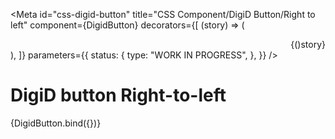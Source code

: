 <!-- @license CC0-1.0 -->


<Meta
  id="css-digid-button"
  title="CSS Component/DigiD Button/Right to left"
  component={DigidButton}
  decorators={[
    (story) => (
      <div dir="rtl" lang="ar">
        {story()}
      </div>
    ),
  ]}
  parameters={{
    status: {
      type: "WORK IN PROGRESS",
    },
  }}
/>

# DigiD button Right-to-left

<Canvas>
  <Story
    name="Right to left"
    args={{
      label: "تسجيل الدخول باستخدام DigiD",
      textContent: "تسجيل الدخول",
    }}
  >
    {DigidButton.bind({})}
  </Story>
</Canvas>
